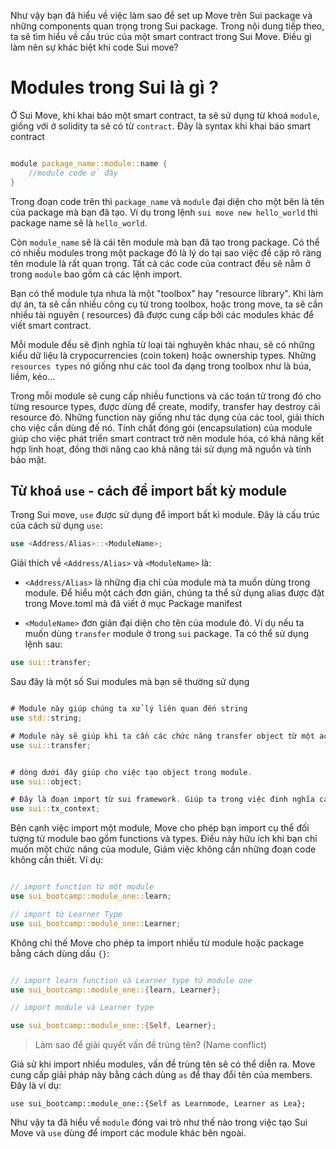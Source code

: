 
Như vậy bạn đã hiểu về việc làm sao để set up Move trên Sui package và những components quan trọng trong Sui package. Trong nội dung tiếp theo, ta sẽ tìm hiểu về cấu trúc của một smart contract trong Sui Move. Điều gì làm nên sự khác biệt khi code Sui move? 

# Modules trong Sui là gì ? 

Ở Sui Move, khi khai báo một smart contract, ta sẽ sử dụng từ khoá `module`, giống với ở solidity ta sẽ có từ `contract`. Đây là syntax khi khai báo smart contract 

```rust 

module package_name::module::name { 
    //module code ở đây 
}

```

Trong đoạn code trên thì `package_name` và `module` đại diện cho một bên là tên của package mà bạn đã tạo. Ví dụ trong lệnh `sui move new hello_world` thì package name sẽ là `hello_world`. 

Còn `module_name` sẽ là cái tên module mà bạn đã tạo trong package. Có thể có nhiều modules trong một package đó là lý do tại sao việc đề cập rõ ràng tên module là rất quan trọng. Tất cả các code của contract đều sẽ nằm ở trong `module` bao gồm cả các lệnh import. 


Bạn có thể module tựa nhưa là một "toolbox" hay "resource library". Khi làm dự án, ta sẽ cần nhiều công cụ từ trong toolbox, hoặc trong move, ta sẽ cần nhiều tài nguyên ( resources) đã được cung cấp bởi các modules khác để viết smart contract.

Mỗi module đều sẽ định nghĩa từ loại tài nghuyên khác nhau, sẽ có những kiểu dữ liệu là crypocurrencies (coin token) hoặc ownership types. Những `resources types` nó giống như các tool đa dạng trong toolbox như là búa, liềm, kéo... 

Trong mỗi module sẽ cung cấp nhiều functions và các toán tử trong đó cho từng resource types, được dùng để create, modify, transfer hay destroy cái resource đó. Những function này giống như tác dụng của các tool, giải thích cho việc cần dùng đế nó. Tính chất đóng gói (encapsulation) của module  giúp cho việc phát triển smart contract trở nên module hóa, có khả năng kết hợp linh hoạt, đồng thời nâng cao khả năng tái sử dụng mã nguồn và tính bảo mật.




## Từ khoá `use` - cách để import bất kỳ module 

Trong Sui move, `use` được sử dụng để import bất kì module. Đây là cấu trúc của cách sử dụng `use`:


```rust 
use <Address/Alias>::<ModuleName>;
```

Giải thích về `<Address/Alias>` và `<ModuleName>` là: 
* `<Address/Alias>` là những địa chỉ của module mà ta muốn dùng trong module. Để hiểu một cách đơn giản, chúng ta thể sử dụng alias được đặt trong Move.toml mà đã viết ở mục Package manifest 

* `<ModuleName>` đơn giản đại diện cho tên của module đó. Ví dụ nếu ta muốn dùng `transfer` module  ở trong `sui` package. Ta có thể sử dụng lệnh sau: 

```rust
use sui::transfer;
```

Sau đây là một số Sui modules mà bạn sẽ thường sử dụng

```rust

# Module này giúp chúng ta xử lý liên quan đến string 
use std::string;

# Module này sẽ giúp khi ta cần các chức năng transfer object từ một account đến account khác 
use sui::transfer; 


# dòng dưới đây giúp cho việc tạo object trong module.
use sui::object;

# Đây là đoạn import từ sui framework. Giúp ta trong việc đinh nghĩa các thông tin của transaction như là địa chỉ của sender, địa chỉ người ký ...
use sui::tx_context;

```

Bên cạnh việc import một module, Move cho phép bạn import cụ thể đối tượng từ module bao gồm functions và types. Điều này hữu ích khi bạn chỉ muốn một chức năng của module, Giảm việc không cần những đoạn code không cần thiết. Ví dụ:


```rust

// import function từ một module 
use sui_bootcamp::module_one::learn; 

// import từ Learner Type 
use sui_bootcamp::module_one::Learner;

```

Không chỉ thế Move cho phép ta import nhiều từ module hoặc package bằng cách dùng dấu `{}`: 

```rust 

// import learn function và Learner type từ module one
use sui_bootcamp::module_one::{learn, Learner};

// import module và Learner type

use sui_bootcamp::module_one::{Self, Learner};
```

> Làm sao để giải quyết vấn đề trùng tên? (Name conflict)

Giả sử khi import nhiều modules, vấn đề trùng tên sẽ có thể diễn ra. Move cung cấp giải pháp này bằng cách dùng `as` để thay đổi tên của members. Đây là ví dụ: 


```
use sui_bootcamp::module_one::{Self as Learnmode, Learner as Lea};
```

Như vậy ta đã hiểu về `module` đóng vai trò như thế nào trong việc tạo Sui Move và `use` dùng để import các module khác bên ngoài. 


